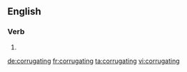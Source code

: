==English==

===Verb===
{{head|en|present participle}}

# {{present participle of|corrugate|lang=en}}

[[de:corrugating]]
[[fr:corrugating]]
[[ta:corrugating]]
[[vi:corrugating]]